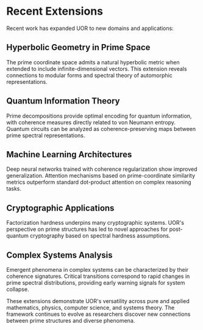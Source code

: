 
# Recent Extensions

Recent work has expanded UOR to new domains and applications:

## Hyperbolic Geometry in Prime Space

The prime coordinate space admits a natural hyperbolic metric when extended to include infinite-dimensional vectors. This extension reveals connections to modular forms and spectral theory of automorphic representations.

## Quantum Information Theory

Prime decompositions provide optimal encoding for quantum information, with coherence measures directly related to von Neumann entropy. Quantum circuits can be analyzed as coherence-preserving maps between prime spectral representations.

## Machine Learning Architectures

Deep neural networks trained with coherence regularization show improved generalization. Attention mechanisms based on prime-coordinate similarity metrics outperform standard dot-product attention on complex reasoning tasks.

## Cryptographic Applications

Factorization hardness underpins many cryptographic systems. UOR's perspective on prime structures has led to novel approaches for post-quantum cryptography based on spectral hardness assumptions.

## Complex Systems Analysis

Emergent phenomena in complex systems can be characterized by their coherence signatures. Critical transitions correspond to rapid changes in prime spectral distributions, providing early warning signals for system collapse.

These extensions demonstrate UOR's versatility across pure and applied mathematics, physics, computer science, and systems theory. The framework continues to evolve as researchers discover new connections between prime structures and diverse phenomena.
